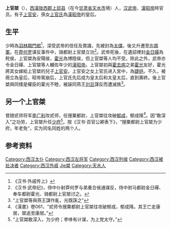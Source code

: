 {{unreferenced|time=2017-09-14T05:01:46+00:00}}
'''上官桀'''（{{bd|前2世纪|？|前80年||catIdx=Shangguan上官桀}}），[[西漢|西漢]][[陇西郡|陇西郡]][[上邽县|上邽县]]（在今[[甘肃省|甘肃省]][[天水市|天水市]]境）人，[[汉武帝|汉武帝]]、[[漢昭帝|漢昭帝]]時官员。有子[[上官安|上官安]]，孫女[[上官皇后|上官氏]]為[[漢昭帝|漢昭帝]]的皇后。

==生平==
少時為[[羽林期門郎|羽林期門郎]]<ref>《汉书·外戚传上》</ref>，深受武帝的信任及賞識，先被封為[[太僕|太僕]]，後又升遷至[[左將軍|左將軍]]。在[[莽何罗|莽何罗]]谋反事件中，骑都尉上官桀立功<ref>《汉书·武帝纪》，侍中仆射莽何罗与弟重合侯通谋反，侍中驸马都尉金日磾、奉车都尉霍光、骑都尉上官桀讨之。</ref>。武帝死後，在遺詔裡封[[金日磾|金日磾]]為秺侯，上官桀為安陽侯，[[霍光|霍光]]為博陸侯，但上官桀等人均不受。除此之外，武帝亦令金日磾、上官桀等人輔佐年少的[[漢昭帝|漢昭帝]]。上官桀初與[[霍去病|霍去病]]之弟[[霍光|霍光]]友好，霍光將其女嫁給上官桀的兒子[[上官安|上官安]]。上官安之女上官氏进入宮中，為[[婕妤|婕妤]]。不久，被冊立為皇后，昭帝駕崩后，上官氏先后成为皇太后和太皇太后，直到壽終。後上官桀與同樣是權臣的霍光不睦，被誣同燕王[[刘旦|刘旦]]謀反而遭滅族<ref>“上官桀等與燕王謀作亂，光既誅之”</ref>。

==另一个上官桀==

曾随贰师将军[[李广利|李广利]]攻贰师，任搜粟都尉，上官桀往攻破[[郁成|郁成]]，郁成降<ref>《漢書》卷061，“贰师令搜粟都尉上官桀往攻破郁成，郁成降。其王亡走康居，桀追至康居。”</ref>。因“敢深入”之功劳，上官桀升任[[少府|少府]]<ref>“上官桀敢深入，为少府；李哆有计谋，为上党太守。”</ref>。按《汉书·百官公卿表下》，“搜粟都尉上官桀为少府，年老免”，实为同名同姓的两个人。

==参考资料==
{{reflist}}
 
{{start box}}
{{s-none|无|[[汉武帝|汉武帝]]新封爵位}}
{{s-title|[[西汉|西汉]][[安陽侯|安陽侯]]<br>第一任<br>前85年－前80年}}
{{s-none|无|[[汉昭帝|汉昭帝]]撤销爵位}}
{{end box}}
 
{{汉朝人物小作品}}

{{DEFAULTSORT:Shangguan上官桀}}
[[Category:西汉太仆|Category:西汉太仆]]
[[Category:西汉左将军|Category:西汉左将军]]
[[Category:西汉列侯|Category:西汉列侯]]
[[Category:西汉被处决者|Category:西汉被处决者]]
[[Category:西汉外戚|Category:西汉外戚]]
[[Category:上官姓|Jie桀]]
[[Category:天水人|Category:天水人]]